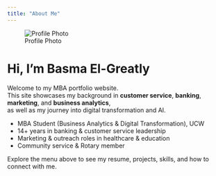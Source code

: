 ```yaml
---
title: "About Me"
---
```


![Profile Photo](assets/profile.jpg){.profile}

# Hi, I'm Basma El-Greatly

Welcome to my MBA portfolio website.  
This site showcases my background in **customer service**, **banking**, **marketing**, and **business analytics**,  
as well as my journey into digital transformation and AI.

- MBA Student (Business Analytics & Digital Transformation), UCW  
- 14+ years in banking & customer service leadership  
- Marketing & outreach roles in healthcare & education  
- Community service & Rotary member  

Explore the menu above to see my resume, projects, skills, and how to connect with me.

